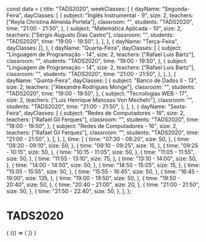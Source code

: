 const data = {
  title: "TADS2020",
  weekClasses: [
    {
      dayName: "Segunda-Feira",
      dayClasses: [
        {
          subject: "Inglês Instrumental - 9",
          size: 2,
          teachers: ["Keyla Christina Almeida Portela"],
          classroom: "",
          students: "TADS2020",
          time: "21:00 - 21:50",
        },
        {
          subject: "Matemática Aplicada - 10",
          size: 2,
          teachers: ["Sérgio Augusto Dias Castro"],
          classroom: "",
          students: "TADS2020",
          time: "19:00 - 19:50",
        },
      ],
    },
    {
      dayName: "Terça-Feira",
      dayClasses: [],
    },
    {
      dayName: "Quarta-Feira",
      dayClasses: [
        {
          subject: "Linguagem de Programação - 14",
          size: 2,
          teachers: ["Rafael Luis Bartz"],
          classroom: "",
          students: "TADS2020",
          time: "19:00 - 19:50",
        },
        {
          subject: "Linguagem de Programação - 14",
          size: 2,
          teachers: ["Rafael Luis Bartz"],
          classroom: "",
          students: "TADS2020",
          time: "21:00 - 21:50",
        },
      ],
    },
    {
      dayName: "Quinta-Feira",
      dayClasses: [
        {
          subject: "Banco de Dados II - 13",
          size: 2,
          teachers: ["Alexandre Rodrigues Monge"],
          classroom: "",
          students: "TADS2020",
          time: "19:00 - 19:50",
        },
        {
          subject: "Tecnologias WEB - 17",
          size: 2,
          teachers: ["Luis Henrique Manosso Von Mecheln"],
          classroom: "",
          students: "TADS2020",
          time: "21:00 - 21:50",
        },
      ],
    },
    {
      dayName: "Sexta-Feira",
      dayClasses: [
        {
          subject: "Redes de Computadores - 16",
          size: 2,
          teachers: ["Rafael Gil Ferques"],
          classroom: "",
          students: "TADS2020",
          time: "19:00 - 19:50",
        },
        {
          subject: "Redes de Computadores - 16",
          size: 2,
          teachers: ["Rafael Gil Ferques"],
          classroom: "",
          students: "TADS2020",
          time: "21:00 - 21:50",
        },
      ],
    },
  ],
  time: [
    {
      time: "07:30 - 08:20",
      size: 50,
    },
    {
      time: "08:20 - 09:10",
      size: 50,
    },
    {
      time: "09:10 - 09:25",
      size: 15,
    },
    {
      time: "09:25 - 10:15",
      size: 50,
    },
    {
      time: "10:15 - 11:05",
      size: 50,
    },
    {
      time: "11:05 - 11:55",
      size: 50,
    },
    {
      time: "11:55 - 13:10",
      size: 75,
    },
    {
      time: "13:10 - 14:00",
      size: 50,
    },
    {
      time: "14:00 - 14:50",
      size: 50,
    },
    {
      time: "14:50 - 15:05",
      size: 15,
    },
    {
      time: "15:05 - 15:55",
      size: 50,
    },
    {
      time: "15:55 - 16:45",
      size: 50,
    },
    {
      time: "16:45 - 19:00",
      size: 135,
    },
    {
      time: "19:00 - 19:50",
      size: 50,
    },
    {
      time: "19:50 - 20:40",
      size: 50,
    },
    {
      time: "20:40 - 21:00",
      size: 20,
    },
    {
      time: "21:00 - 21:50",
      size: 50,
    },
    {
      time: "21:50 - 22:40",
      size: 50,
    },
  ],
};

# TADS2020

<div>
  {
    <BrowserOnly>
      {() => (
        <Grid
          title={data.title}
          weekClasses={data.weekClasses}
          time={data.time}
        />
      )}
    </BrowserOnly>
  }
</div>
